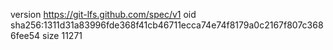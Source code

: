 version https://git-lfs.github.com/spec/v1
oid sha256:1311d31a83996fde368f41cb46711ecca74e74f8179a0c2167f807c3686fee54
size 11271
